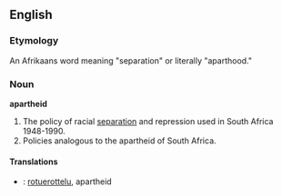 ==English==
===Etymology===
An Afrikaans word meaning "separation" or literally "aparthood."
===Noun===
'''apartheid'''
#The policy of racial [[separation]] and repression used in South Africa 1948-1990. 
#Policies analogous to the apartheid of South Africa.

====Translations====
*{{fi}}: [[rotuerottelu]], apartheid